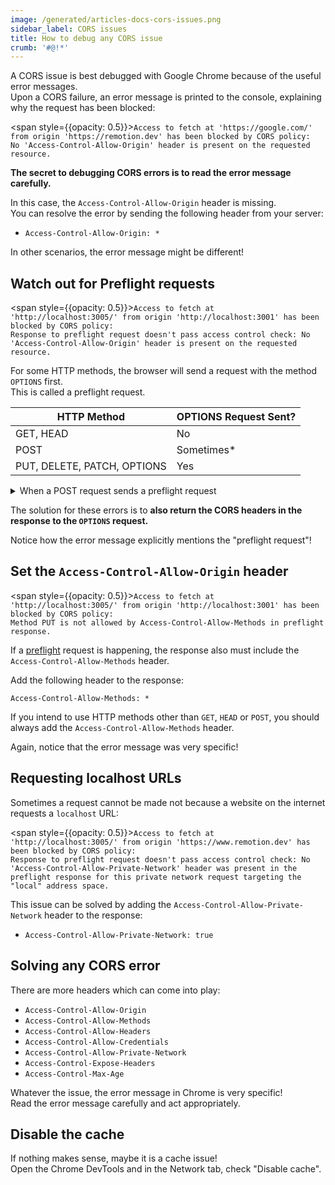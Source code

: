 ```yaml
---
image: /generated/articles-docs-cors-issues.png
sidebar_label: CORS issues
title: How to debug any CORS issue
crumb: '#@!*'
---
```


A CORS issue is best debugged with Google Chrome because of the useful error messages.  
Upon a CORS failure, an error message is printed to the console, explaining why the request has been blocked:

<span style={{opacity: 0.5}}>`Access to fetch at 'https://google.com/' from origin 'https://remotion.dev' has been blocked by CORS policy:` </span>
<br />
`No 'Access-Control-Allow-Origin' header is present on the requested resource.`

**The secret to debugging CORS errors is to read the error message carefully.**

In this case, the `Access-Control-Allow-Origin` header is missing.  
You can resolve the error by sending the following header from your server:

- `Access-Control-Allow-Origin: *`

In other scenarios, the error message might be different!

## Watch out for Preflight requests

<span style={{opacity: 0.5}}>`Access to fetch at 'http://localhost:3005/' from origin 'http://localhost:3001' has been blocked by CORS policy:`</span>
<br />
`Response to preflight request doesn't pass access control check: No 'Access-Control-Allow-Origin' header is present on the requested resource.`

For some HTTP methods, the browser will send a request with the method `OPTIONS` first.  
This is called a preflight request.

| HTTP Method                 | OPTIONS Request Sent? |
| --------------------------- | --------------------- |
| GET, HEAD                   | No                    |
| POST                        | Sometimes\*           |
| PUT, DELETE, PATCH, OPTIONS | Yes                   |

<details>
  <summary>When a POST request sends a preflight request</summary>
  <p>POST requests do not trigger a preflight request unless they include custom headers or have a Content-Type other than `application/x-www-form-urlencoded`, `multipart/form-data` or `text/plain`.</p>
  <p>
    Common gotcha: Adding the <code>Content-Type: application/json</code> header to a POST request will cause it to trigger a preflight request!
  </p>
</details>

The solution for these errors is to **also return the CORS headers in the response to the `OPTIONS` request.**

Notice how the error message explicitly mentions the "preflight request"!

## Set the `Access-Control-Allow-Origin` header

<span style={{opacity: 0.5}}>`Access to fetch at 'http://localhost:3005/' from origin 'http://localhost:3001' has been blocked by CORS policy:`</span>
<br />
`Method PUT is not allowed by Access-Control-Allow-Methods in preflight response.`

If a [preflight](#watch-out-for-preflight-requests) request is happening, the response also must include the `Access-Control-Allow-Methods` header.

Add the following header to the response:

```
Access-Control-Allow-Methods: *
```

If you intend to use HTTP methods other than `GET`, `HEAD` or `POST`, you should always add the `Access-Control-Allow-Methods` header.

Again, notice that the error message was very specific!

## Requesting localhost URLs

Sometimes a request cannot be made not because a website on the internet requests a `localhost` URL:

<span style={{opacity: 0.5}}>`Access to fetch at 'http://localhost:3005/' from origin 'https://www.remotion.dev' has been blocked by CORS policy:`</span>
<br />
`Response to preflight request doesn't pass access control check: No 'Access-Control-Allow-Private-Network' header was present in the preflight response for this private network request targeting the "local" address space.`

This issue can be solved by adding the `Access-Control-Allow-Private-Network` header to the response:

- `Access-Control-Allow-Private-Network: true`

## Solving any CORS error

There are more headers which can come into play:

- `Access-Control-Allow-Origin`
- `Access-Control-Allow-Methods`
- `Access-Control-Allow-Headers`
- `Access-Control-Allow-Credentials`
- `Access-Control-Allow-Private-Network`
- `Access-Control-Expose-Headers`
- `Access-Control-Max-Age`

Whatever the issue, the error message in Chrome is very specific!  
Read the error message carefully and act appropriately.

## Disable the cache

If nothing makes sense, maybe it is a cache issue!  
Open the Chrome DevTools and in the Network tab, check "Disable cache".
